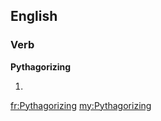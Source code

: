 ==English==

===Verb===
'''Pythagorizing'''

# {{present participle of|[[Pythagorize]]}}

[[fr:Pythagorizing]]
[[my:Pythagorizing]]